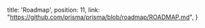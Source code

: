   title: 'Roadmap',
  position: 11,
  link: "https://github.com/prisma/prisma/blob/roadmap/ROADMAP.md",
}
